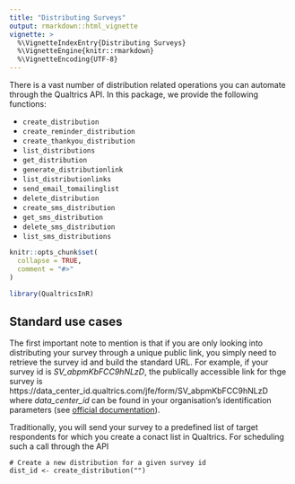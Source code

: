 ```yaml
---
title: "Distributing Surveys"
output: rmarkdown::html_vignette
vignette: >
  %\VignetteIndexEntry{Distributing Surveys}
  %\VignetteEngine{knitr::rmarkdown}
  %\VignetteEncoding{UTF-8}
---
```


There is a vast number of distribution related operations you can automate through the Qualtrics API. In this package, we provide the following functions:

- `create_distribution`
- `create_reminder_distribution`
- `create_thankyou_distribution`
- `list_distributions`
- `get_distribution`
- `generate_distributionlink`
- `list_distributionlinks`
- `send_email_tomailinglist`
- `delete_distribution`
- `create_sms_distribution`
- `get_sms_distribution`
- `delete_sms_distribution`
- `list_sms_distributions`


```r
knitr::opts_chunk$set(
  collapse = TRUE,
  comment = "#>"
)
```

```r
library(QualtricsInR)
```

## Standard use cases

The first important note to mention is that if you are only looking into distributing your survey through a unique public link, you simply need to retrieve the survey id and build the standard URL. For example, if your survey id is *SV_abpmKbFCC9hNLzD*, the publically accessible link for thge survey is https://data_center_id.qualtrics.com/jfe/form/SV_abpmKbFCC9hNLzD where *data_center_id* can be found in your organisation's identification parameters (see [official documentation](https://api.qualtrics.com/v3/docs/api-general-instructions)).

Traditionally, you will send your survey to a predefined list of target respondents for which you create a conact list in Qualtrics. For scheduling such a call through the API

```
# Create a new distribution for a given survey id
dist_id <- create_distribution("")
```
